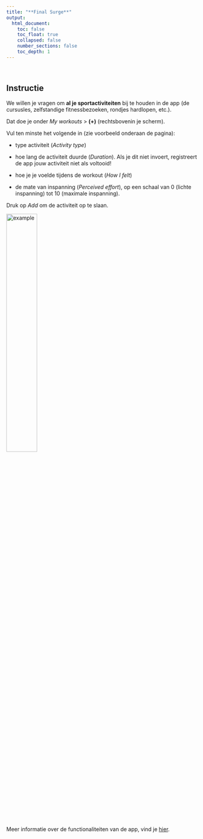 ```yaml
---
title: "**Final Surge**"
output: 
  html_document:
    toc: false
    toc_float: true
    collapsed: false
    number_sections: false
    toc_depth: 1
---
```

<br>  


## Instructie

We willen je vragen om **al je sportactiviteiten** bij te houden in de app (de cursusles, zelfstandige fitnessbezoeken, rondjes hardlopen, etc.).

Dat doe je onder *My workouts* > **(+)** (rechtsbovenin je scherm).


Vul ten minste het volgende in (zie voorbeeld onderaan de pagina):

- type activiteit (*Activity type*)

- hoe lang de activiteit duurde (*Duration*). Als je dit niet invoert, registreert de app jouw activiteit niet als voltooid!

- hoe je je voelde tijdens de workout (*How I felt*)

- de mate van inspanning (*Perceived effort*), op een schaal van 0 (lichte inspanning) tot 10 (maximale inspanning).

Druk op *Add* om de activiteit op te slaan.


<p class="aligncenter">
    <img src="images/example.jpg" alt="example" style="height: 40%; width:40%;"/>
</p>

<br>


Meer informatie over de functionaliteiten van de app, vind je [hier](https://www.krachtigrsc.nl/extrainfo).